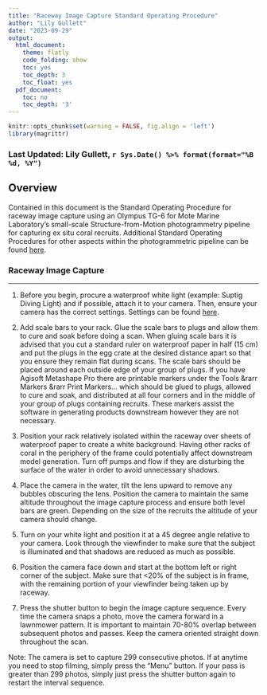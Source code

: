 ```yaml
---
title: "Raceway Image Capture Standard Operating Procedure"
author: "Lily Gullett"
date: "2023-09-29"
output:
  html_document:
    theme: flatly
    code_folding: show
    toc: yes
    toc_depth: 3
    toc_float: yes
  pdf_document:
    toc: no
    toc_depth: '3'
---
```



```r
knitr::opts_chunk$set(warning = FALSE, fig.align = 'left')
library(magrittr)
```

<!-- if updating, make sure you change name below -->
### Last Updated: Lily Gullett, `r Sys.Date() %>% format(format="%B %d, %Y")`


## Overview

Contained in this document is the Standard Operating Procedure for raceway image capture using an Olympus TG-6 for Mote Marine Laboratory's small-scale Structure-from-Motion photogrammetry pipeline for capturing ex situ coral recruits. Additional Standard Operating Procedures for other aspects within the photogrammetric pipeline can be found [here](https://github.com/Mote-Coral-Reef-Restoration/MoteSOPs).


### **Raceway Image Capture**
***

1. Before you begin, procure a waterproof white light (example: Suptig Diving Light) and if possible, attach it to your camera. Then, ensure your camera has the correct settings. Settings can be found [here]().

2. Add scale bars to your rack. Glue the scale bars to plugs and allow them to cure and soak before doing a scan. When gluing scale bars it is advised that you cut a standard ruler on waterproof paper in half (15 cm) and put the plugs in the egg crate at the desired distance apart so that you ensure they remain flat during scans. The scale bars should be placed around each outside edge of your group of plugs. If you have Agisoft Metashape Pro there are printable markers under the Tools &rarr Markers &rarr Print Markers... which should be glued to plugs, allowed to cure and soak, and distributed at all four corners and in the middle of your group of plugs containing recruits. These markers assist the software in generating products downstream however they are not necessary. 
 
3. Position your rack relatively isolated within the raceway over sheets of waterproof paper to create a white background. Having other racks of coral in the periphery of the frame could potentially affect downstream model generation. Turn off pumps and flow if they are disturbing the surface of the water in order to avoid unnecessary shadows. 

4. Place the camera in the water, tilt the lens upward to remove any bubbles obscuring the lens. Position the camera to maintain the same altitude throughout the image capture process and ensure both level bars are green. Depending on the size of the recruits the altitude of your camera should change. 

5. Turn on your white light and position it at a 45 degree angle relative to your camera. Look through the viewfinder to make sure that the subject is illuminated and that shadows are reduced as much as possible.

6. Position the camera face down and start at the bottom left or right corner of the subject. Make sure that <20% of the subject is in frame, with the remaining portion of your viewfinder being taken up by raceway.

7. Press the shutter button to begin the image capture sequence. Every time the camera snaps a photo, move the camera forward in a lawnmower pattern. It is important to maintain 70-80% overlap between subsequent photos and passes. Keep the camera oriented straight down throughout the scan.

Note: The camera is set to capture 299 consecutive photos. If at anytime you need to stop filming, simply press the "Menu" button. If your pass is greater than 299 photos, simply just press the shutter button again to restart the interval sequence.


